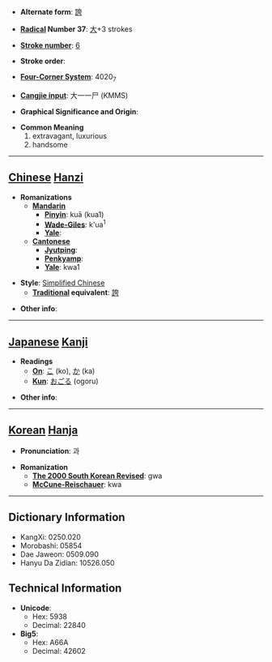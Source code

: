 * '''Alternate form''': [[誇]]

* '''[[Wiktionary:Chinese radical index| Radical]] Number 37''': [[Wiktionary:Chinese radical index 大|大]]+3 strokes

* '''[[Wiktionary:Chinese total strokes index|Stroke number]]''': [[Wiktionary:Chinese total strokes index 6|6]]

* '''Stroke order''': 

* '''[[Wiktionary:Chinese four corner index|Four-Corner System]]''': 4020<sub>7</sub>

* '''[[Wiktionary:Chinese Cangjie index|Cangjie input]]''': 大一一尸 (KMMS)

* '''Graphical Significance and Origin''': 

* '''Common Meaning'''
*#extravagant, luxurious
*# handsome


----

== [[Chinese]] [[Hanzi]] ==

* '''Romanizations'''
** '''[[Mandarin]]'''
*** '''[[Pinyin]]''': kuā (kua1)
*** '''[[Wade-Giles]]''': k'ua<sup>1</sup>
*** '''[[Yale]]''': 
** '''[[Cantonese]]'''
*** '''[[Jyutping]]''':
*** '''[[Penkyamp]]''': 
*** '''[[Yale]]''': kwa1

* '''Style''': [[Simplified Chinese]] 
** '''[[Traditional Chinese|Traditional]] equivalent''': [[誇]]

* '''Other info''': 

----

== [[Japanese]] [[Kanji]] ==

* '''Readings'''
** '''[[On]]''': [[こ]] (ko), [[か]] (ka)
** '''[[Kun]]''': [[おごる]] (ogoru)

* '''Other info''':  

----

== [[Korean]] [[Hanja]] ==

* '''Pronunciation''': 과

* '''Romanization'''
** '''[[The 2000 South Korean Revised Romanization|The 2000 South Korean Revised]]''': gwa
** '''[[McCune-Reischauer]]''': kwa

----

== Dictionary Information ==

* KangXi: 0250.020
* Morobashi: 05854
* Dae Jaweon: 0509.090
* Hanyu Da Zidian: 10526.050

== Technical Information ==

* '''Unicode''':
** Hex: 5938
** Decimal: 22840
* '''Big5''':
** Hex: A66A
** Decimal: 42602